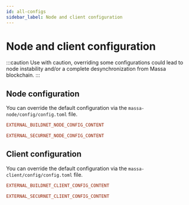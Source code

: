 ```yaml
---
id: all-configs
sidebar_label: Node and client configuration
---
```



# Node and client configuration

:::caution
Use with caution, overriding some configurations could lead to node
instability and/or a complete desynchronization from Massa blockchain.
:::

## Node configuration

You can override the default configuration via
the `massa-node/config/config.toml` file.

<!-- The content will be added at build time via ./scripts/download-configs.sh -->
<Tabs>
  <TabItem value="buildnet" label="👷 BuildNet" default>

```toml
EXTERNAL_BUILDNET_NODE_CONFIG_CONTENT

```

  </TabItem>
  <TabItem value="testnet" label="🧑‍🔬 SecurNet">

```toml
EXTERNAL_SECURNET_NODE_CONFIG_CONTENT

```

  </TabItem>
</Tabs>

## Client configuration

You can override the default configuration via
the `massa-client/config/config.toml` file.

<!-- The content will be added at build time via ./scripts/download-configs.sh -->
<Tabs>
  <TabItem value="buildnet" label="👷 BuildNet" default>

```toml
EXTERNAL_BUILDNET_CLIENT_CONFIG_CONTENT

```

  </TabItem>
  <TabItem value="securnet" label="🧑‍🔬 SecurNet">

```toml
EXTERNAL_SECURNET_CLIENT_CONFIG_CONTENT

```

  </TabItem>
</Tabs>
